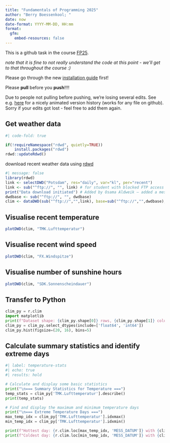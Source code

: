 ---
title: "Fundamentals of Programming 2025"
author: "Berry Boessenkool; "
date: now
date-format: YYYY-MM-DD, HH:mm
format:
  gfm:
    embed-resources: false
---

This is a github task in the course [FP25](https://open.hpi.de/courses/hpi-dh-fprog2025).

*note that it is fine to not really understand the code at this point - we'll get to that throughout the course :)*

Please go through the new [installation guide](https://github.com/brry/fpsetup#software-installation-guide) first!

Please **pull** before you **push**!!!!

Due to people not pulling before pushing, we're losing several edits. See e.g. [here](https://github.githistory.xyz/brry/FP25/blob/main/README.qmd) for a nicely animated version history (works for any file on github). Sorry if your edits got lost - feel free to add them again.


## Get weather data

```{r, packages, message=FALSE} 
#| code-fold: true

if(!requireNamespace("rdwd", quietly=TRUE))
	install.packages("rdwd")
rdwd::updateRdwd()
```

download recent weather data using [rdwd](https://bookdown.org/brry/rdwd/)

```{r, get_weather_data}
#| message: false
library(rdwd)
link <- selectDWD("Potsdam", res="daily", var="kl", per="recent")
link <- sub("^ftp://", "", link) # for student with blocked FTP access
print("Data download initiated") # Added by Osama Aldweik – added a message to confirm download start
dwdbase <- sub("^ftp://", "", dwdbase)
clim <- dataDWD(sub("^ftp://","",link), base=sub("^ftp://","",dwdbase), varnames=TRUE, force=TRUE) 
```

## Visualise recent temperature

```{r, plot_clim}
plotDWD(clim, "TMK.Lufttemperatur")
```

## Visualise recent wind speed

```{r, plot_wind_speed}
plotDWD(clim, "FX.Windspitze")
```

## Visualise number of sunshine hours

```{r, plot_sunshine_hours}
plotDWD(clim, "SDK.Sonnenscheindauer")
```

## Transfer to Python

```{python, histograms, results="hide"}
clim_py = r.clim
import matplotlib
print(f"Dataset shape: {clim_py.shape[0]} rows, {clim_py.shape[1]} columns")
clim_py = clim_py.select_dtypes(include=['float64', 'int64'])
clim_py.hist(figsize=(20, 16), bins=5)
```

## Calculate summary statistics and identify extreme days

```{python}
#| label: temperature-stats
#| echo: true
#| results: hold

# Calculate and display some basic statistics
print("\n=== Summary Statistics for Temperature ===")
temp_stats = clim_py['TMK.Lufttemperatur'].describe()
print(temp_stats)

# Find and display the maximum and minimum temperature days
print("\n=== Extreme Temperature Days ===")
max_temp_idx = clim_py['TMK.Lufttemperatur'].idxmax()
min_temp_idx = clim_py['TMK.Lufttemperatur'].idxmin()

print(f"Hottest day: {r.clim.loc[max_temp_idx, 'MESS_DATUM']} with {clim_py.loc[max_temp_idx, 'TMK.Lufttemperatur']:.1f}°C")
print(f"Coldest day: {r.clim.loc[min_temp_idx, 'MESS_DATUM']} with {clim_py.loc[min_temp_idx, 'TMK.Lufttemperatur']:.1f}°C")
```


